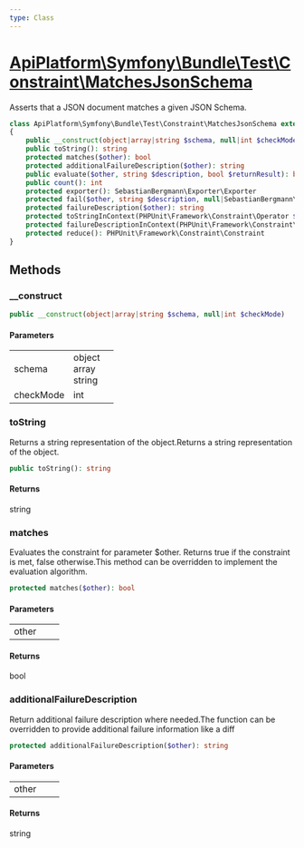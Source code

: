 ```yaml
---
type: Class
---
```


# [ApiPlatform\Symfony\Bundle\Test\Constraint\MatchesJsonSchema](/docs/v3.2/reference/Symfony/Bundle/Test/Constraint/MatchesJsonSchema)

Asserts that a JSON document matches a given JSON Schema.


```php
class ApiPlatform\Symfony\Bundle\Test\Constraint\MatchesJsonSchema extends PHPUnit\Framework\Constraint\Constraint implements PHPUnit\Framework\SelfDescribing, Countable
{
    public __construct(object|array|string $schema, null|int $checkMode)
    public toString(): string
    protected matches($other): bool
    protected additionalFailureDescription($other): string
    public evaluate($other, string $description, bool $returnResult): bool
    public count(): int
    protected exporter(): SebastianBergmann\Exporter\Exporter
    protected fail($other, string $description, null|SebastianBergmann\Comparator\ComparisonFailure $comparisonFailure): null
    protected failureDescription($other): string
    protected toStringInContext(PHPUnit\Framework\Constraint\Operator $operator, $role): string
    protected failureDescriptionInContext(PHPUnit\Framework\Constraint\Operator $operator, $role, $other): string
    protected reduce(): PHPUnit\Framework\Constraint\Constraint
}
```
## Methods

### __construct



```php
public __construct(object|array|string $schema, null|int $checkMode)
```

#### Parameters

<table><tbody>
<tr><td>schema</td><td>object<br />array<br />string</td><td></td></tr><tr><td>checkMode</td><td>int</td><td></td></tr>
</tbody>
</table>

### toString

Returns a string representation of the object.Returns a string representation of the object.

```php
public toString(): string
```

#### Returns

string

### matches

Evaluates the constraint for parameter $other. Returns true if the
constraint is met, false otherwise.This method can be overridden to implement the evaluation algorithm.

```php
protected matches($other): bool
```

#### Parameters

<table><tbody>
<tr><td>other</td><td></td><td></td></tr>
</tbody>
</table>

#### Returns

bool

### additionalFailureDescription

Return additional failure description where needed.The function can be overridden to provide additional failure
information like a diff

```php
protected additionalFailureDescription($other): string
```

#### Parameters

<table><tbody>
<tr><td>other</td><td></td><td></td></tr>
</tbody>
</table>

#### Returns

string

